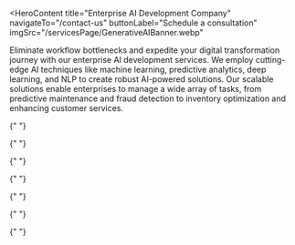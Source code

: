 <HeroContent
  title="Enterprise AI Development Company"
  navigateTo="/contact-us"
  buttonLabel="Schedule a consultation"
  imgSrc="/servicesPage/GenerativeAIBanner.webp"
>
  Eliminate workflow bottlenecks and expedite your digital transformation
  journey with our enterprise AI development services. We employ cutting-edge AI
  techniques like machine learning, predictive analytics, deep learning, and NLP
  to create robust AI-powered solutions. Our scalable solutions enable
  enterprises to manage a wide array of tasks, from predictive maintenance and
  fraud detection to inventory optimization and enhancing customer services.
</HeroContent>

<ClientCompaniesComponent />
<CountUpAnimationContainer />
<MainContent mainPara="Enterprise AI Development Services We Offer" />

<section className="grid grid-cols-3 gap-7 w-full py-8">
  <section className="w-full col-span-1 cursor-pointer">
    <ServiceCard
      service={{
        id: "Strategic-AI-Consulting",
        image: "/servicesPage/AIMLStrategyConsulting1.svg",
        title: "Strategic AI Consulting",
        description:
          "Navigate the complexities of AI integration with our expert consultation. We don’t just develop AI solutions; we strategize their alignment with your enterprise goals, ensuring sustainable growth. Our approach emphasizes responsible AI practices and data governance, ensuring your AI implementations are ethical and compliant with relevant regulations.",
        urlPath: "strategic-ai-consulting",
      }}
    />
  </section>

{" "}

<section className="w-full col-span-1 cursor-pointer">
  <ServiceCard
    service={{
      id: "PoC-and-MVP-Development",
      image: "/servicesPage/PoCandMVPDevelopment123.svg",
      title: "PoC and MVP Development",
      description:
        "Our team of experts meticulously crafts Proof of Concepts to validate the feasibility of your AI solution’s concept, showcasing its potential through scaled-down versions. Moving forward, we design Minimum Viable Products that deliver essential functionalities, enabling real user validation, iterative enhancements and swift market entry.",
      urlPath: "poc-and-mvp-development",
    }}
  />
</section>

  <section className="w-full col-span-1 cursor-pointer">
    <ServiceCard
      service={{
        id: "Enterprise-AI-Solutions-Development",
        image: "/servicesPage/EnterpriseAISolutionsDevelopment.svg",
        title: "Enterprise-grade AI Solutions Development",
        description:
          "Our experienced team collaborates closely with your enterprise to craft customized AI solutions, offering end-to-end development from ideation to deployment. We prioritize scalability, performance, and robust security, ensuring your AI systems meet your current needs and adapt well to future challenges.",
        urlPath: "enterprise-ai-solutions-development",
      }}
    />
  </section>
</section>

<section className="grid grid-cols-3 gap-7 w-full py-8">
  <section className="w-full col-span-1 cursor-pointer">
    <ServiceCard
      service={{
        id: "Custom-AI-Solutions-Development",
        image: "/servicesPage/CustomAISolutionsDevelopment.svg",
        title: "Custom AI Solutions Development",
        description:
          "We collaborate with you to create AI-powered web and mobile apps that precisely align with your unique business needs. From the user interface to the algorithm, we meticulously engineer every aspect of your solution to guarantee optimal performance. Committed to both security and ethical AI, our AI development approach prioritizes responsible innovation.",
        urlPath: "custom-ai-solutions-development",
      }}
    />
  </section>

{" "}

<section className="w-full col-span-1 cursor-pointer">
  <ServiceCard
    service={{
      id: "Custom-Model-Development",
      image: "/servicesPage/CustomModelDevelopment.svg",
      title: "Custom Model Development",
      description:
        "We handle the entire custom AI model development process for our clients. This encompasses meticulous data preparation, rigorous model training, multi-level testing, and seamless deployment of the model. With deep expertise in fine-tuning AI models for specific tasks and domains, we ensure the models precisely match your business needs.",
      urlPath: "custom-model-development",
    }}
  />
</section>

  <section className="w-full col-span-1 cursor-pointer">
    <ServiceCard
      service={{
        id: "Seamless-AI-Integration",
        image: "/servicesPage/seamless_ai_integration.png",
        title: "Seamless AI Integration",
        description:
          "Elevate your organization’s potential with our tailored AI integration services that enable you to incorporate advanced AI capabilities into your existing systems with ease. Our expert team ensures a smooth transition during deployment, minimizing disruptions and maximizing efficiency.",
        urlPath: "seamless-ai-integration",
      }}
    />
  </section>
</section>

<section className="grid grid-cols-3 gap-7 w-full py-8">
  <section className="w-full col-span-1 cursor-pointer">
    <ServiceCard
      service={{
        id: "Generative-AI-Development",
        image: "/servicesPage/GenerativeAIDevelopment12.svg",
        title: "Generative AI Development",
        description:
          "Leverage our custom generative AI development service to tap into AI’s full potential. Take advantage of the transformative capabilities of foundational AI models such as GPT, Llama, PaLM, Claude, Mistral, Mixtral and Gemini. Our GenAI solutions built on these models facilitate workflow automation, resulting in heightened levels of productivity and operational excellence.",
        urlPath: "generative-ai-development",
      }}
    />
  </section>

{" "}

<section className="w-full col-span-1 cursor-pointer">
  <ServiceCard
    service={{
      id: "AI-Integration-and-Deployment",
      image: "/servicesPage/AIIntegrationandDeployment1.svg",
      title: "AI Integration and Deployment",
      description:
        "We go beyond crafting robust AI solutions by seamlessly integrating and deploying them into your existing infrastructure, empowering your business with AI capabilities that align with your established processes. With AI embedded into your operational framework, you witness remarkable gains in efficiency, productivity, and innovation.",
      urlPath: "ai-integration-and-deployment",
    }}
  />
</section>

  <section className="w-full col-span-1 cursor-pointer">
    <ServiceCard
      service={{
        id: "Data-Analysis",
        image: "/servicesPage/DataAnalysis123.svg",
        title: "Data Analysis",
        description:
          "Harness the true potential of your data with our data analysis services. Leverage our expertise to delve deep into your datasets, uncovering actionable insights that drive decision-making and growth, transforming raw data into strategic assets for your enterprise.",
        urlPath: "data-analysis",
      }}
    />
  </section>
</section>

<MainContent
  mainPara="Enterprise AI Solutions We Develop"
  subPara="Empower your enterprise with our comprehensive suite of AI-driven solutions."
/>

<section className="grid grid-cols-2 gap-7 w-full py-8">
  <section className="w-full col-span-1 cursor-pointer">
    <ServiceCard
      service={{
        id: "Conversational-AI-Solutions",
        image: "/servicesPage/ConversationalAI.svg",
        title: "Conversational AI Solutions",
        description:
          "Ensure heightened customer interactions around the clock through our advanced conversational AI solutions. With advanced capabilities, our enterprise AI chatbots understand user behavior, preferences, and inquiries, creating natural and engaging conversations. This fosters brand loyalty while providing you with invaluable insights into customer trends.",
        urlPath: "conversational-ai-solutions",
      }}
    />
  </section>

  <section className="w-full col-span-1 cursor-pointer">
    <ServiceCard
      service={{
        id: "AI-Image-Speech-Recognition-Solutions",
        image: "/servicesPage/Speechrecognition.svg",
        title: "AI Image & Speech Recognition Solutions",
        description:
          "We specialize in developing robust speech recognition solutions, ranging from voice-activated virtual assistants to accurate speech-to-text transcription tools. Our expertise also extends to image recognition, encompassing capabilities like object detection, classification, image segmentation, and facial recognition for comprehensive visual analysis and enhanced insights.",
        urlPath: "ai-image-speech-recognition-solutions",
      }}
    />
  </section>
</section>

<section className="grid grid-cols-2 gap-7 w-full py-8">
  <section className="w-full col-span-1 cursor-pointer">
    <ServiceCard
      service={{
        id: "Predictive-Analysis-Solutions",
        image: "/servicesPage/PredictiveAnalyticsandMachineLearning.svg",
        title: "Predictive Analysis Solutions",
        description:
          "With a deep commitment to enhancing operational efficiency, we craft advanced AI solutions that leverage data analytics and predictive modeling to foresee maintenance needs before they arise. Our predictive analysis tools empower businesses to make informed decisions, ensuring timely equipment upkeep, minimizing downtimes, and optimizing resource allocation.",
        urlPath: "predictive-analysis-solutions",
      }}
    />
  </section>

  <section className="w-full col-span-1 cursor-pointer">
    <ServiceCard
      service={{
        id: "Fraud-Detection-Prevention-Solutions",
        image: "/servicesPage/FrauddetectionandPreventio.svg",
        title: "Fraud Detection & Prevention Solutions",
        description:
          "Our fraud detection and prevention solutions are meticulously designed to safeguard your business from potential threats. These tools leverage advanced artificial intelligence algorithms to swiftly identify irregularities, anomalies, and suspicious activities within your operations, ensuring your business is shielded from fraudulent activities and financial losses.",
        urlPath: "fraud-detection-prevention-solutions",
      }}
    />
  </section>
</section>

<section className="grid grid-cols-2 gap-7 w-full py-8">
  <section className="w-full col-span-1 cursor-pointer">
    <ServiceCard
      service={{
        id: "Customer-Service-Automation-Solutions",
        image: "/servicesPage/Acquiremorecustomers.svg",
        title: "Customer Service Automation Solutions",
        description:
          "Boost your customer service operations through our enterprise AI-powered automation solutions, optimizing response times, reducing errors, and boosting customer satisfaction. Our custom solutions help streamline tasks like email responses, appointment scheduling, managing support tickets, tracking orders, facilitating self-service options, and gathering feedback through surveys.",
        urlPath: "customer-service-automation-solutions",
      }}
    />
  </section>

  <section className="w-full col-span-1 cursor-pointer">
    <ServiceCard
      service={{
        id: "Recommendation-Systems",
        image: "/servicesPage/PredictiveMaintenance1.svg",
        title: "Recommendation Systems",
        description:
          "Elevate your business strategy with our robust recommendation systems that empower you to connect with your audience on a whole new level. From e-commerce to content platforms, our systems learn from user behaviors, preferences, and trends, enabling you to enhance user engagement, boost conversions, and deliver exceptional user experiences.",
        urlPath: "recommendation-systems",
      }}
    />
  </section>
</section>

<MainContent mainPara="Why Choose us" />

<section className="grid grid-cols-2 gap-7 w-full py-8">
  <section className="w-full col-span-1 cursor-pointer">
    <ServiceCard
      service={{
        id: "Extensive-Experience",
        image: "/servicesPage/ExtensiveExperience.svg",
        title: "Extensive Experience",
        description:
          "Benefit from our AI developers’ extensive experience in diverse AI technologies, coupled with a track record of successful collaborations across various industries.",
        urlPath: "extensive-experience",
      }}
    />
  </section>

  <section className="w-full col-span-1 cursor-pointer">
    <ServiceCard
      service={{
        id: "Full-Cycle-Development",
        image: "/servicesPage/FullCycleDevelopment.svg",
        title: "Full-cycle Development",
        description:
          "Leverage the skills of our vetted AI developers and data scientists for the end-to-end development of custom solutions designed to propel your organization toward success.",
        urlPath: "full-cycle-development",
      }}
    />
  </section>
</section>

<section className="grid grid-cols-2 gap-7 w-full py-8">
  <section className="w-full col-span-1 cursor-pointer">
    <ServiceCard
      service={{
        id: "Tech-Expertise",
        image: "/servicesPage/TechExpertise.svg",
        title: "Tech Expertise",
        description:
          "Our profound knowledge of the latest AI technologies, such as neural networks, NLP, and computer vision enable us to build robust solutions matching your needs.",
        urlPath: "tech-expertise",
      }}
    />
  </section>

  <section className="w-full col-span-1 cursor-pointer">
    <ServiceCard
      service={{
        id: "Efficient-Project-Management",
        image: "/servicesPage/EfficientProjectManagement.svg",
        title: "Efficient Project Management",
        description:
          "Experience precise project execution through our agile approach, ensuring projects are delivered on time and within budget, enhancing success and efficiency.",
        urlPath: "efficient-project-management",
      }}
    />
  </section>
</section>

<section className="grid grid-cols-2 gap-7 w-full py-8">
  <section className="w-full col-span-1 cursor-pointer">
    <ServiceCard
      service={{
        id: "Quality-Assurance",
        image: "/servicesPage/QualityAssurance.svg",
        title: "Quality Assurance",
        description:
          "Our commitment to quality is uncompromising, with meticulous testing and validation ensuring the highest standards of performance and reliability in each project.",
        urlPath: "quality-assurance",
      }}
    />
  </section>

  <section className="w-full col-span-1 cursor-pointer">
    <ServiceCard
      service={{
        id: "Secure-and-Ethical-Solutions",
        image: "/servicesPage/SecureandEthicalSolutions.svg",
        title: "Secure and Ethical Solutions",
        description:
          "We ensure your projects are safeguarded with the utmost standards of security, privacy, and ethical conduct, guaranteeing the protection of data and trustworthy project outcomes.",
        urlPath: "secure-and-ethical-solutions",
      }}
    />
  </section>
</section>

<MainContent
  mainPara="Make Over Your Business with AI Innovation!"
  subPara="Streamline your internal processes and optimize your customer-facing systems with our custom AI solutions crafted with precision by seasoned industry experts."
  getInTouchIncluded={true}
/>

<MainContent mainPara="Boost Your Industry Presence With Our Enterprise AI Solutions" />

 <section className="grid grid-cols-3 gap-7 w-full py-8">
  <section className="w-full col-span-1 cursor-pointer">
    <ServiceCard
      service={{
        id: "Banking-and-Finance",
        image: "/servicesPage/Bankingandfinance.svg",
        title: "Banking",
        description:
          "Utilize our enterprise AI solutions for seamless customer identification and authentication, offering personalized support through chatbots and voice assistants. Streamline AML/KYC compliance and prevent fraud with our AI business solutions, enhancing trust and operational efficiency.",
        urlPath: "banking-and-finance",
      }}
    />
  </section>

{" "}

<section className="w-full col-span-1 cursor-pointer">
  <ServiceCard
    service={{
      id: "Retail",
      image: "/servicesPage/Retail4.svg",
      title: "Retail",
      description:
        "Harness the power of enterprise AI to enhance customer engagement and streamline operations. Use our computer vision technology-based AI solutions for real-time personalized promotions, while machine learning algorithms optimize and manage inventory more effectively.",
      urlPath: "retail",
    }}
  />
</section>

  <section className="w-full col-span-1 cursor-pointer">
    <ServiceCard
      service={{
        id: "Healthcare",
        image: "/servicesPage/Healthcare13.svg",
        title: "Healthcare",
        description:
          "Our enterprise AI solutions, including machine learning, deep learning, NLP, robotic process automation, and AI analytics, ensure improved diagnosis, increased patient engagement, data-driven recommendations, forecasts, and personalized treatments.",
        urlPath: "healthcare",
      }}
    />
  </section>
</section>

<section className="grid grid-cols-3 gap-7 w-full py-8">
  <section className="w-full col-span-1 cursor-pointer">
    <ServiceCard
      service={{
        id: "Logistics",
        image: "/servicesPage/Logistics6.svg",
        title: "Supply Chain and Logistics",
        description:
          "Employ AI logistics simulation, automated inventory management, and AI-powered data analysis for diverse use cases in supply chain and logistics. Control material waste, enhance quality control, and track the sustainability of supply chains with our robust AI-powered software.",
        urlPath: "logistics",
      }}
    />
  </section>

{" "}

<section className="w-full col-span-1 cursor-pointer">
  <ServiceCard
    service={{
      id: "Insurance",
      image: "/servicesPage/Insurance3.svg",
      title: "Insurance",
      description:
        "Leverage the capabilities of AI to redefine market selection, underwriting, pricing, and claims management operations. With our enterprise AI solutions, achieve faster time-to-market, precise pricing, and higher conversion rates.",
      urlPath: "insurance",
    }}
  />
</section>

  <section className="w-full col-span-1 cursor-pointer">
    <ServiceCard
      service={{
        id: "Automotive",
        image: "/servicesPage/Automotive0.svg",
        title: "Automotive",
        description:
          "Elevate your automotive business with our enterprise AI solutions. Optimize production processes, reduce costs, streamline operations, enhance customer experiences, improve safety measures, and gain real-time insights to drive future success.",
        urlPath: "automotive",
      }}
    />
  </section>
</section>

<section className="grid grid-cols-3 gap-7 w-full py-8">
  <section className="w-full col-span-1 cursor-pointer">
    <ServiceCard
      service={{
        id: "E-Commerce-Solutions",
        image: "/servicesPage/Logistics8.svg",
        title: "E-commerce",
        description:
          "Utilize our enterprise AI solutions to deliver accurate product recommendations and personalized shopping experiences. Boost customer satisfaction and increase sales with intelligent algorithms that cater to individual preferences and buying behaviors.",
        urlPath: "e-commerce-solutions",
      }}
    />
  </section>

{" "}

<section className="w-full col-span-1 cursor-pointer">
  <ServiceCard
    service={{
      id: "Manufacturing",
      image: "/servicesPage/Insurance7.svg",
      title: "Manufacturing",
      description:
        "Adopt AI to optimize manufacturing operations through predictive maintenance, automated quality control, and process optimization. Experience increased productivity, reduced downtime, and enhanced efficiency with continuous intelligent data analysis.",
      urlPath: "manufacturing",
    }}
  />
</section>

  <section className="w-full col-span-1 cursor-pointer">
    <ServiceCard
      service={{
        id: "Real-Estate",
        image: "/servicesPage/Automotive8A.svg",
        title: "Real Estate",
        description:
          "Leverage our advanced AI solutions for property data analysis, automated customer interactions, and virtual tours. Elevate your real estate business with insightful AI-driven evaluations, seamless customer engagement, and immersive virtual experiences for buyers and renters.",
        urlPath: "real-estate",
      }}
    />
  </section>
</section>

<section className="grid grid-cols-3 gap-7 w-full py-8">
  <section className="w-full col-span-1 cursor-pointer">
    <ServiceCard
      service={{
        id: "Hospitality-and-Tourism",
        image: "/servicesPage/HospitalityIndustr1y.svg",
        title: "Hospitality and Tourism",
        description:
          "Enhance guest experiences with our enterprise AI solutions. Implement AI-powered chatbots for booking and customer support, offer personalized travel recommendations, and optimize resource management for your hotel or resort with our comprehensive solutions.",
        urlPath: "hospitality-and-tourism",
      }}
    />
  </section>

{" "}

<section className="w-full col-span-1 cursor-pointer">
  <ServiceCard
    service={{
      id: "Education",
      image: "/servicesPage/eEducation4.svg",
      title: "Education",
      description:
        "Enhance student learning with our advanced AI solutions. Automate administrative tasks and boost academic performance with intelligent tutoring solutions. Our AI tools bring innovation to the classroom, optimizing learning outcomes and creating engaging learning environments.",
      urlPath: "education",
    }}
  />
</section>

  <section className="w-full col-span-1 cursor-pointer">
    <ServiceCard
      service={{
        id: "Private-Equity-and-Principal-Investment",
        image: "/servicesPage/PrivateEquityandPrincipalInvestment.svg",
        title: "Private Equity and Principal Investment",
        description:
          "Leverage our enterprise-ready AI solutions to unlock transformative insights and strategic opportunities in your private equity and principal investment business, driving informed decisions and enhanced portfolio performance.",
        urlPath: "private-equity-and-principal-investment",
      }}
    />
  </section>
  
</section>
